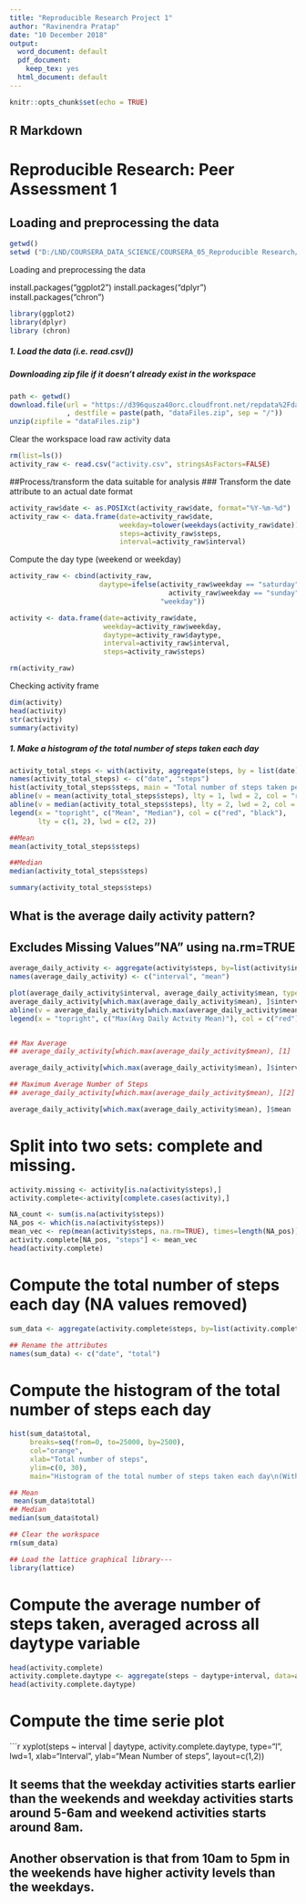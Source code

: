 ---
title: "Reproducible Research Project 1"
author: "Ravinendra Pratap"
date: "10 December 2018"
output:
  word_document: default
  pdf_document:
    keep_tex: yes
  html_document: default
---

```{r setup, include=FALSE}
knitr::opts_chunk$set(echo = TRUE)
```
## R Markdown
# Reproducible Research: Peer Assessment 1
## Loading and preprocessing the data

```{r}
getwd()
setwd ("D:/LND/COURSERA_DATA_SCIENCE/COURSERA_05_Reproducible Research/WEEK2_05RR_Markdown_knitr/Assignment")
```
Loading and preprocessing the data

install.packages("ggplot2")
install.packages("dplyr")
install.packages("chron") 
```{r}
library(ggplot2)
library(dplyr)
library (chron)
```
##### 1. Load the data (i.e. read.csv())
##### Downloading zip file if it doesn't already exist in the workspace
```{r}
path <- getwd()
download.file(url = "https://d396qusza40orc.cloudfront.net/repdata%2Fdata%2Factivity.zip"
              , destfile = paste(path, "dataFiles.zip", sep = "/"))
unzip(zipfile = "dataFiles.zip")
```
Clear the workspace load raw activity data
```{r}
rm(list=ls())
activity_raw <- read.csv("activity.csv", stringsAsFactors=FALSE)
```

##Process/transform the data suitable for analysis
### Transform the date attribute to an actual date format
```{r}
activity_raw$date <- as.POSIXct(activity_raw$date, format="%Y-%m-%d")
activity_raw <- data.frame(date=activity_raw$date, 
                           weekday=tolower(weekdays(activity_raw$date)), 
                           steps=activity_raw$steps, 
                           interval=activity_raw$interval)
```
Compute the day type (weekend or weekday)  
```{r}
activity_raw <- cbind(activity_raw, 
                      daytype=ifelse(activity_raw$weekday == "saturday" | 
                                       activity_raw$weekday == "sunday", "weekend", 
                                     "weekday"))

activity <- data.frame(date=activity_raw$date, 
                       weekday=activity_raw$weekday, 
                       daytype=activity_raw$daytype, 
                       interval=activity_raw$interval,
                       steps=activity_raw$steps)

rm(activity_raw)

```
Checking activity frame
```{r}
dim(activity)
head(activity)
str(activity)
summary(activity)
```
##### 1. Make a histogram of the total number of steps taken each day
```{r}
activity_total_steps <- with(activity, aggregate(steps, by = list(date), FUN = sum, na.rm = TRUE))
names(activity_total_steps) <- c("date", "steps")
hist(activity_total_steps$steps, main = "Total number of steps taken per day", xlab = "Total steps taken per day",  col = "lightblue", ylim = c(0,20), breaks = seq(0,25000, by=2500), labels=TRUE)
abline(v = mean(activity_total_steps$steps), lty = 1, lwd = 2, col = "red")
abline(v = median(activity_total_steps$steps), lty = 2, lwd = 2, col = "black")
legend(x = "topright", c("Mean", "Median"), col = c("red", "black"), 
       lty = c(1, 2), lwd = c(2, 2))

```
```{r}
##Mean
mean(activity_total_steps$steps)

##Median
median(activity_total_steps$steps)

summary(activity_total_steps$steps)
```

## What is the average daily activity pattern?   
## Excludes Missing Values"NA" using na.rm=TRUE   
```{r}
average_daily_activity <- aggregate(activity$steps, by=list(activity$interval), FUN=mean, na.rm=TRUE)
names(average_daily_activity) <- c("interval", "mean")

plot(average_daily_activity$interval, average_daily_activity$mean, type = "l", col="darkblue", lwd = 2, xlab="Interval", ylab="Average number of steps", main="Average number of steps per intervals")
average_daily_activity[which.max(average_daily_activity$mean), ]$interval
abline(v = average_daily_activity[which.max(average_daily_activity$mean), ]$interval, lty = 3, lwd = 2, col = "red")
legend(x = "topright", c("Max(Avg Daily Actvity Mean)"), col = c("red"),lty = c(3), cex=0.65)


## Max Average 
## average_daily_activity[which.max(average_daily_activity$mean), [1]

average_daily_activity[which.max(average_daily_activity$mean), ]$interval

## Maximum Average Number of Steps
## average_daily_activity[which.max(average_daily_activity$mean), ][2]

average_daily_activity[which.max(average_daily_activity$mean), ]$mean
```
# Split into two sets: complete and missing.
```{R}
activity.missing <- activity[is.na(activity$steps),]
activity.complete<-activity[complete.cases(activity),]

NA_count <- sum(is.na(activity$steps))
NA_pos <- which(is.na(activity$steps))
mean_vec <- rep(mean(activity$steps, na.rm=TRUE), times=length(NA_pos))
activity.complete[NA_pos, "steps"] <- mean_vec
head(activity.complete)
```

# Compute the total number of steps each day (NA values removed)
```{r}
sum_data <- aggregate(activity.complete$steps, by=list(activity.complete$date), FUN=sum)

## Rename the attributes
names(sum_data) <- c("date", "total")
```
# Compute the histogram of the total number of steps each day

```{r}
hist(sum_data$total, 
     breaks=seq(from=0, to=25000, by=2500),
     col="orange", 
     xlab="Total number of steps", 
     ylim=c(0, 30), 
     main="Histogram of the total number of steps taken each day\n(With missing data imputed\n NA Replaced by Mean value)")
```
```{r}
## Mean
 mean(sum_data$total)
## Median
median(sum_data$total)

## Clear the workspace
rm(sum_data)

## Load the lattice graphical library---
library(lattice)
```

# Compute the average number of steps taken, averaged across all daytype variable
```{r}
head(activity.complete)
activity.complete.daytype <- aggregate(steps ~ daytype+interval, data=activity.complete, FUN=mean)
head(activity.complete.daytype)
```

# Compute the time serie plot
```{r}

xyplot(steps ~ interval | daytype, activity.complete.daytype, 
       type="l", 
       lwd=1, 
       xlab="Interval", 
       ylab="Mean Number of steps", 
       layout=c(1,2))


## It seems that the weekday activities starts earlier than the weekends and weekday activities starts around 5-6am and weekend activities starts around 8am. 
## Another observation is that from 10am to 5pm in the weekends have higher activity levels than the weekdays.
